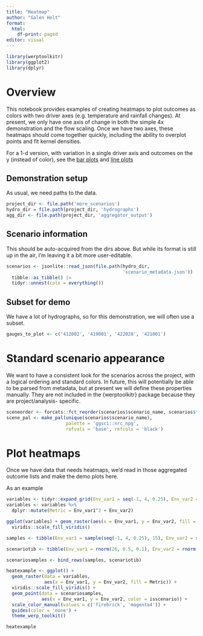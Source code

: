 ```yaml
---
title: "Heatmap"
author: "Galen Holt"
format:
  html:
    df-print: paged
editor: visual
---
```


```r
library(werptoolkitr)
library(ggplot2)
library(dplyr)
```

# Overview

This notebook provides examples of creating heatmaps to plot outcomes as colors with two driver axes (e.g. temperature and rainfall changes). At present, we only have one axis of change in both the simple 4x demonstration and the flow scaling. Once we have two axes, these heatmaps should come together quickly, including the ability to overplot points and fit kernel densities.

For a 1-d version, with variation in a single driver axis and outcomes on the y (instead of color), see the [bar plots](bar_plots.qmd) and [line plots](line_plots.qmd)

## Demonstration setup

As usual, we need paths to the data.

```r
project_dir <- file.path('more_scenarios')
hydro_dir = file.path(project_dir, 'hydrographs')
agg_dir <- file.path(project_dir, 'aggregator_output')
```

## Scenario information

This should be auto-acquired from the dirs above. But while its format is still up in the air, I'm leaving it a bit more user-editable.

```r
scenarios <- jsonlite::read_json(file.path(hydro_dir,
                                           'scenario_metadata.json')) |> 
  tibble::as_tibble() |> 
  tidyr::unnest(cols = everything())
```

## Subset for demo

We have a lot of hydrographs, so for this demonstration, we will often use a subset.

```r
gauges_to_plot <- c('412002', '419001', '422028', '421001')
```

# Standard scenario appearance

We want to have a consistent look for the scenarios across the project, with a logical ordering and standard colors. In future, this will potentially be able to be parsed from metadata, but at present we will define these properties manually. They are not included in the {werptoolkitr} package because they are project/analysis- specific.

```r
sceneorder <- forcats::fct_reorder(scenarios$scenario_name, scenarios$flow_multiplier)
scene_pal <- make_pal(unique(scenarios$scenario_name), 
                      palette = 'ggsci::nrc_npg', 
                      refvals = 'base', refcols = 'black')
```

# Plot heatmaps

Once we have data that needs heatmaps, we'd read in those aggregated outcome lists and make the demo plots here.

As an example

```r
variables <- tidyr::expand_grid(Env_var1 = seq(-1, 4, 0.25), Env_var2 = seq(-30, 10, 2))
variables <- variables %>% 
  dplyr::mutate(Metric = Env_var1^2 + Env_var2)
```

```r
ggplot(variables) + geom_raster(aes(x = Env_var1, y = Env_var2, fill = Metric)) +
  viridis::scale_fill_viridis()
```

```r
samples <- tibble(Env_var1 = sample(seq(-1, 4, 0.25), 15), Env_var2 = sample(seq(-30, 10, 2), 15), scenario = as.character(1:15), isscenario = FALSE)

scenariotib <- tibble(Env_var1 = rnorm(26, 0.5, 0.1), Env_var2 = rnorm(26, 0, 1), scenario = letters, isscenario = TRUE)

scenariosamples <- bind_rows(samples, scenariotib)
```

```r
heatexample <- ggplot() + 
  geom_raster(data = variables,
              aes(x = Env_var1, y = Env_var2, fill = Metric)) +
  viridis::scale_fill_viridis() +
  geom_point(data = scenariosamples, 
             aes(x = Env_var1, y = Env_var2, color = isscenario)) +
  scale_color_manual(values = c('firebrick', 'magenta4')) +
  guides(color = 'none') + 
  theme_werp_toolkit()

heatexample
```
